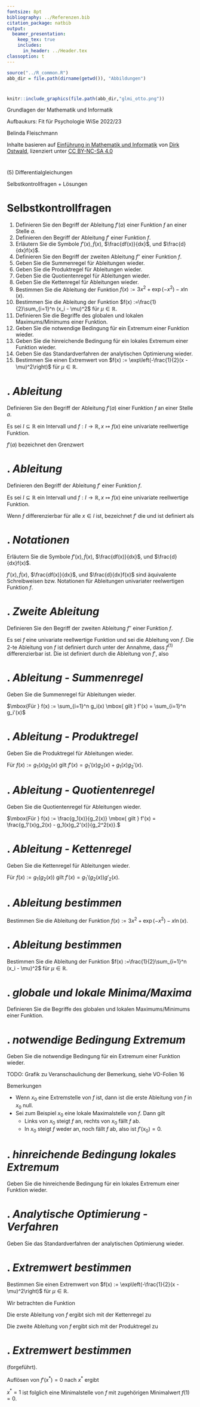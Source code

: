 ```yaml
---
fontsize: 8pt
bibliography: ../Referenzen.bib
citation_package: natbib
output:
  beamer_presentation:
    keep_tex: true
    includes:
      in_header: ../Header.tex
classoption: t    
---
```



```r
source("../R_common.R")
abb_dir = file.path(dirname(getwd()), "Abbildungen")
```

#  {.plain}
\center
```r
knitr::include_graphics(file.path(abb_dir,"glmi_otto.png"))
```

\vspace{2mm}

\huge
Grundlagen der Mathematik und Informatik
\vspace{6mm}

\Large
Aufbaukurs: Fit für Psychologie WiSe 2022/23

\vspace{12mm}
\normalsize
Belinda Fleischmann

\vspace{3mm}
\scriptsize
Inhalte basieren auf [Einführung in Mathematik und Informatik](https://www.ipsy.ovgu.de/Institut/Abteilungen+des+Institutes/Methodenlehre+I+_+Experimentelle+und+Neurowissenschaftliche+Psychologie/Lehre/Wintersemester+2022/Grundlagen+der+Mathematik+und+Informatik.html) von [Dirk Ostwald](https://www.ipsy.ovgu.de/Institut/Abteilungen+des+Institutes/Methodenlehre+I+_+Experimentelle+und+Neurowissenschaftliche+Psychologie/Team/Dirk+Ostwald.html), lizenziert unter [CC BY-NC-SA 4.0](https://creativecommons.org/licenses/by-sa/4.0/deed.de)


#  {.plain}

\vfill
\center
\vspace{24mm}
\huge
\color{black}(5) Differentialgleichungen

\vspace{8mm}
\Large
Selbstkontrollfragen  + Lösungen
\vfill





# Selbstkontrollfragen
\setstretch{1.7}
\small
1. Definieren Sie den Begriff der Ableitung $f'(a)$ einer Funktion $f$ an einer Stelle $a$.
2. Definieren den Begriff der Ableitung $f'$ einer Funktion $f$.
3. Erläutern Sie die Symbole $f'(x), \dot{f}(x)$, $\frac{df(x)}{dx}$, und $\frac{d}{dx}f(x)$.
4. Definieren Sie den Begriff der zweiten Ableitung $f''$ einer Funktion $f$.
5. Geben Sie die Summenregel für Ableitungen wieder.
6. Geben Sie die Produktregel für Ableitungen wieder.
7. Geben Sie die Quotientenregel für Ableitungen wieder.
8. Geben Sie die Kettenregel für Ableitungen wieder.
9. Bestimmen Sie die Ableitung der Funktion $f(x) := 3x^2 + \exp\left(-x^2\right) - x \ln(x)$.
10. Bestimmen Sie die Ableitung der Funktion $f(x) :=\frac{1}{2}\sum_{i=1}^n (x_i - \mu)^2$ für $\mu \in \mathbb{R}$.
11. Definieren Sie die Begriffe des globalen und lokalen Maximums/Minimums einer Funktion.
12. Geben Sie die notwendige Bedingung für ein Extremum einer Funktion wieder.
13. Geben Sie die hinreichende Bedingung für ein lokales Extremum einer Funktion wieder.
14. Geben Sie das Standardverfahren der analytischen Optimierung wieder.
15. Bestimmen Sie einen Extremwert von $f(x) := \exp\left(-\frac{1}{2}(x - \mu)^2\right)$ für $\mu \in \mathbb{R}$.





# \textcolor{darkblue}{SKF 1}. *Ableitung* 
\large
\color{darkblue} Definieren Sie den Begriff der Ableitung $f'(a)$ einer Funktion $f$ an einer Stelle $a$.
\vspace{3mm}
\color{black}
\footnotesize

Es sei $I \subseteq \mathbb{R}$ ein Intervall und
$f : I \to \mathbb{R}, x \mapsto f(x)$ eine univariate reellwertige Funktion.

$f'(a)$ bezeichnet den Grenzwert
\begin{equation}
f'(a) := \lim_{h\to 0} \frac{f(a+h)-f(a)}{h}
\end{equation}

\textcolor{darkcyan}{Wenn $f'(a)$ existiert, $f$ heißt in $a \in I$ \textit{differenzierbar}.}





# \textcolor{darkblue}{SKF 2}. *Ableitung*
\large
\color{darkblue} Definieren den Begriff der Ableitung $f'$ einer Funktion $f$.

\vspace{3mm}
\color{black}
\footnotesize

Es sei $I \subseteq \mathbb{R}$ ein Intervall und
$f : I \to \mathbb{R}, x \mapsto f(x)$ eine univariate reellwertige Funktion.

Wenn $f$ differenzierbar für alle $x \in I$ ist, bezeichnet $f'$
die \textit{Ableitung von $f$} und ist definiert als
\begin{equation}
f' : I \to \mathbb{R}, x \mapsto f'(x)
\end{equation}






# \textcolor{darkblue}{SKF 3}. *Notationen*
\large
\color{darkblue} Erläutern Sie die Symbole $f'(x), \dot{f}(x)$, $\frac{df(x)}{dx}$, und $\frac{d}{dx}f(x)$.
\vspace{3mm}
\color{black}
\footnotesize

$f'(x), \dot{f}(x)$, $\frac{df(x)}{dx}$, und $\frac{d}{dx}f(x)$ sind äquivalente Schreibweisen bzw. Notationen für Ableitungen univariater reelwertigen Funktion $f$.

\begin{enumerate}
\item[(1)] die \textit{Lagrange-Notation} $f'$ und $f'(x)$,
\item[(2)] die \textit{Newton-Notation} $\dot{f}$ und $\dot{f}(x)$,
\item[(3)] die \textit{Leibniz-Notation} $\frac{df}{dx}$ und $\frac{df(x)}{dx}$ und
\item[(4)] die \textit{Euler-Notation} $Df$ und $Df(x)$.
\end{enumerate}




# \textcolor{darkblue}{SKF 4}. *Zweite Ableitung*
\large
\color{darkblue} Definieren Sie den Begriff der zweiten Ableitung $f''$ einer Funktion $f$.

\vspace{3mm}
\color{black}
\footnotesize

Es sei $f$ eine univariate reellwertige Funktion und
\begin{equation}
f^{(1)} := f'
\end{equation}
sei die Ableitung von $f$. Die $2$-te Ableitung von $f$ ist definiert durch
\begin{equation}
f^{(2)} := \left(f^{(1)}\right)' \mbox{ für } k \ge 0,
\end{equation}
unter der Annahme, dass $f^{(1)}$ differenzierbar ist. 
Die \textit{zweite Ableitung von $f$} ist definiert durch die Ableitung von $f'$, also
\begin{equation}
f'' := (f')'.
\end{equation}




# \textcolor{darkblue}{SKF 5}. *Ableitung - Summenregel*
\large
\color{darkblue} Geben Sie die Summenregel für Ableitungen wieder.

\vspace{3mm}
\color{black}
\footnotesize

$\mbox{Für } f(x) := \sum_{i=1}^n g_i(x) \mbox{ gilt } f'(x) = \sum_{i=1}^n g_i'(x)$




# \textcolor{darkblue}{SKF 6}. *Ableitung - Produktregel*
\large
\color{darkblue} Geben Sie die Produktregel für Ableitungen wieder.

\vspace{3mm}
\color{black}
\footnotesize

$\mbox{Für } f(x) := g_1(x)g_2(x) \mbox{ gilt } f'(x) = g_1'(x)g_2(x) + g_1(x)g_2'(x).$




# \textcolor{darkblue}{SKF 7}. *Ableitung - Quotientenregel*
\large
\color{darkblue} Geben Sie die Quotientenregel für Ableitungen wieder.

\vspace{3mm}
\color{black}
\footnotesize

$\mbox{Für } f(x) := \frac{g_1(x)}{g_2(x)} \mbox{ gilt } f'(x) = \frac{g_1'(x)g_2(x) - g_1(x)g_2'(x)}{g_2^2(x)}.$





# \textcolor{darkblue}{SKF 8}. *Ableitung - Kettenregel*
\large
\color{darkblue} Geben Sie die Kettenregel für Ableitungen wieder.

\vspace{3mm}
\color{black}
\footnotesize

$\mbox{Für } f(x) := g_1(g_2(x)) \mbox{ gilt } f'(x) = g_1'(g_2(x))g'_2(x).$






# \textcolor{darkblue}{SKF 9}. *Ableitung bestimmen*
\large
\color{darkblue} Bestimmen Sie die Ableitung der Funktion $f(x) := 3x^2 + \exp\left(-x^2\right) - x \ln(x)$.


\vspace{3mm}
\color{black}
\footnotesize

\begin{align*}
f'(x) &= 2\cdot3x^1 + \exp\left(-x^2\right)\cdot (-2x^1) - (1\cdot\ln(x)+ x \cdot \frac{1}{x} ) \\
& = 6x - 2x \exp\left(-x^2\right) - ln(x) - \frac{x}{x} \\
& = 6x - 2x \exp\left(-x^2\right) - ln(x)
\end{align*}





# \textcolor{darkblue}{SKF 10}. *Ableitung bestimmen*
\large
\color{darkblue} Bestimmen Sie die Ableitung der Funktion $f(x) :=\frac{1}{2}\sum_{i=1}^n (x_i - \mu)^2$ für $\mu \in \mathbb{R}$.

\vspace{3mm}
\color{black}
\footnotesize

\begin{align*}
f'(x) &=\frac{1}{2}\sum_{i=1}^n 2(x_i - \mu)\cdot 1 \\
& =\frac{1}{2}\sum_{i=1}^n 2(x_i - \mu)
\end{align*}





# \textcolor{darkblue}{SKF 11}. *globale und lokale Minima/Maxima*
\large
\color{darkblue} Definieren Sie die Begriffe des globalen und lokalen Maximums/Minimums einer Funktion.

\vspace{3mm}
\color{black}
\footnotesize

\begin{definition}[Extremstellen und Extremwerte]
\justifying
Es sei $U \subseteq \mathbb{R}$ und $f : U \to \mathbb{R}$ eine univariate 
reellwertige Funktion. Dann hat $f$ an der Stelle $x_0 \in U$
\begin{itemize}
\justifying
\item ein \textit{lokales Minimum}, wenn es ein Intervall $I := ]a,b[$ gibt mit $x_0 \in ]a,b[$ und
\begin{equation}
f(x_0) \le f(x) \mbox{ für alle } x\in I\cap U,
\end{equation}
\item ein \textit{globales Minimum}, wenn gilt, dass
\begin{equation}
f(x_0) \le f(x) \mbox{ für alle } x\in U,
\end{equation}
\item ein \textit{lokales Maximum}, wenn es ein Intervall $I := ]a,b[$ gibt mit $x_0 \in ]a,b[$ und
\begin{equation}
f(x_0) \ge f(x) \mbox{ für alle }  x\in I\cap U,
\end{equation}
\item \textit{lokales Maximum}, wenn gilt, dass
\begin{equation}
f(x_0) \ge f(x) \mbox{ für alle } x\in U.
\end{equation}
\end{itemize}
Der  Wert $x_0 \in U$ der Definitionsmenge von $f$ heißt entsprechend 
\textit{lokale} oder \textit{globale Minimalstelle} oder \textit{Maximalstelle}, 
der Funktionswert $f(x_0) \in \mathbb{R}$ heißt entsprechend \textit{lokales} 
oder \textit{globales Minimum} oder \textit{Maximum}. Generell heißt der Wert
$x_0 \in U$ \textit{Extremstelle} und der Funktionswert $f(x_0) \in \mathbb{R}$ \textit{Extremwert}.
\end{definition}




# \textcolor{darkblue}{SKF 12}. *notwendige Bedingung Extremum*
\large
\color{darkblue} Geben Sie die notwendige Bedingung für ein Extremum einer Funktion wieder.

\vspace{3mm}
\color{black}
\footnotesize

\begin{definition}[Notwendige Bedingung für Extrema]
$f$ sei eine univariate reellwertige Funktion. Dann gilt
\begin{equation}
x_0 \mbox{ ist Extremstelle von } f \Rightarrow f'(x_0) = 0.
\end{equation}
\end{definition}

\color{red}
TODO: Grafik zu Veranschaulichung der Bemerkung, siehe VO-Folien 16

\footnotesize
Bemerkungen

* Wenn $x_0$ eine Extremstelle von $f$ ist, dann ist die erste Ableitung von $f$ in $x_0$ null.
* Sei zum Beispiel $x_0$ eine lokale Maximalstelle von $f$. Dann gilt
    * \small Links von $x_0$ steigt $f$ an, rechts von $x_0$ fällt $f$ ab.
    * In $x_0$ steigt $f$ weder an, noch fällt $f$ ab, also ist $f'(x_0) = 0$.





# \textcolor{darkblue}{SKF 13}. *hinreichende Bedingung lokales Extremum*
\large
\color{darkblue} Geben Sie die hinreichende Bedingung für ein lokales Extremum einer Funktion wieder.

\vspace{3mm}
\color{black}
\footnotesize

\begin{definition}[Hinreichende Bedingungen für lokale Extrema]
$f$ sei eine zweimal differenzierbare univariate reellwertige Funktion.
\begin{itemize}
\item Wenn für $x_0 \in U \subseteq \mathbb{R}$
\begin{equation}
f'(x_0) = 0 \mbox{ und } f''(x_0) > 0
\end{equation}
gilt, dann hat $f$ an der Stelle $x_0$ ein Minimum.
\item Wenn für $x_0 \in U \subseteq \mathbb{R}$
\begin{equation}
f'(x_0) = 0 \mbox{ und } f''(x_0) < 0
\end{equation}
gilt, dann hat $f$ an der Stelle $x_0$ ein Maximum.
\end{itemize}
\end{definition}





# \textcolor{darkblue}{SKF 14}. *Analytische Optimierung - Verfahren*
\large
\color{darkblue} Geben Sie das Standardverfahren der analytischen Optimierung wieder.


\vspace{3mm}
\color{black}
\footnotesize

\begin{definition}[Standardverfahren der analytischen Optimierung]
\justifying
$f$ sei eine univariate reellwertige Funktion. Lokale Extremstellen von $f$ können
mit folgendem \textit{Standardverfahren der analytischen Optimierung} identifiziert
werden:
\begin{itemize}
\itemsep3mm
\item[(1)] Berechnen der ersten und zweiten Ableitung von $f$.
\item[(2)] Bestimmen von Nullstellen $x^*$ von $f'$ durch Auflösen von $f'(x^*) = 0$ nach $x^*$.

$\Rightarrow$ Nullstellen von $f'$ sind Kandidaten für Extremstellen von $f$.

\item [(3)]  Evaluation von $f''(x^*)$.

$\Rightarrow$ Wenn $f''(x^*) > 0$, dann ist $x^*$ lokale Minimumstelle von $f$.

$\Rightarrow$ Wenn $f''(x^*) < 0$, dann ist $x^*$ lokale Maximumstelle von $f$.

$\Rightarrow$ Wenn $f''(x^*) = 0$, dann ist $x^*$ keine Extremstelle von $f$.
\end{itemize}
\end{definition}




# \textcolor{darkblue}{SKF 15}. *Extremwert bestimmen*
\large
\color{darkblue} Bestimmen Sie einen Extremwert von $f(x) := \exp\left(-\frac{1}{2}(x - \mu)^2\right)$ für $\mu \in \mathbb{R}$.

\vspace{3mm}
\color{black}
\footnotesize

Wir betrachten die Funktion
\begin{equation}
f(x) := \exp\left(-\frac{1}{2}(x - \mu)^2\right) \mbox{ mit } \mu \in \mathbb{R}
\end{equation}


Die erste Ableitung von $f$ ergibt sich mit der Kettenregel zu
\begin{align}
f'(x) &= \frac{d}{dx}\left(\exp\left(-\frac{1}{2}(x - \mu)^2\right)\right) \\
&= \exp\left(-\frac{1}{2}(x - \mu)^2\right)\cdot \left(-\frac{2}{2}(x-\mu)\cdot 1\right) \\
&= - (x-\mu) \exp\left(-\frac{1}{2}(x - \mu)^2\right)
\end{align}

\color{red}
Die zweite Ableitung von $f$ ergibt sich mit der Produktregel zu
\begin{align}
f''(x) &= -1 \cdot \exp\left(-\frac{1}{2}(x - \mu)^2\right) 
+ \left(- (x-\mu) \right) \cdot \exp\left(-\frac{1}{2}(x - \mu)^2\right)\cdot \left(-\frac{2}{2}(x-\mu)\cdot 1\right) \\
&= -\exp\left(-\frac{1}{2}(x - \mu)^2\right) 
+ (x-\mu) \cdot \exp\left(-\frac{1}{2}(x - \mu)^2\right)\cdot (x-\mu)\\
&= -\exp\left(-\frac{1}{2}(x - \mu)^2\right) 
+ 2(x-\mu) \cdot \exp\left(-\frac{1}{2}(x - \mu)^2\right)
\end{align}



# \textcolor{darkblue}{SKF 15}. *Extremwert bestimmen*
\large
\color{darkblue} (forgeführt).

\vspace{3mm}
\color{black}
\footnotesize
\color{red}
Auflösen von $f'(x^*) = 0$ nach $x^*$ ergibt
\begin{equation}
f'(x^*) = 0
\Leftrightarrow
2x^* - 2 = 0
\Leftrightarrow
2x^* = 2
\Leftrightarrow
x^* = 1.
\end{equation}

$x^* = 1$ ist folglich eine Minimalstelle von $f$ mit zugehörigen Minimalwert $f(1) = 0$.


